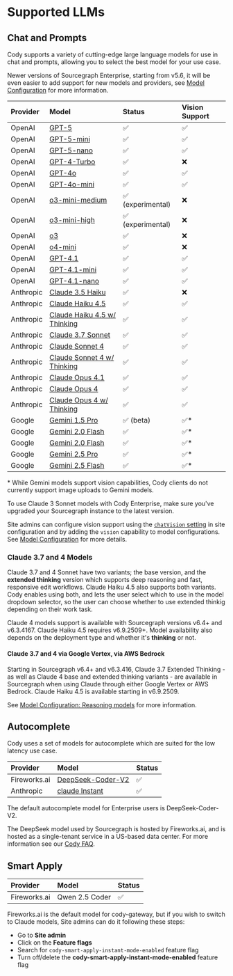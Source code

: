 # Supported LLMs

## Chat and Prompts

Cody supports a variety of cutting-edge large language models for use in chat and prompts, allowing you to select the best model for your use case.

<Callout type="note">Newer versions of Sourcegraph Enterprise, starting from v5.6, it will be even easier to add support for new models and providers, see [Model Configuration](/cody/enterprise/model-configuration) for more information.</Callout>

| **Provider** |                                                                   **Model**                                                                   |    **Status**    | **Vision Support** |
| :----------- | :-------------------------------------------------------------------------------------------------------------------------------------------- | :--------------- | :----------------- |
| OpenAI       | [GPT-5](https://platform.openai.com/docs/models/gpt-5)                                                                                        | ✅                | ✅                  |
| OpenAI       | [GPT-5-mini](https://platform.openai.com/docs/models/gpt-5-mini)                                                                              | ✅                | ✅                  |
| OpenAI       | [GPT-5-nano](https://platform.openai.com/docs/models/gpt-5-nano)                                                                              | ✅                | ✅                  |
| OpenAI       | [GPT-4-Turbo](https://platform.openai.com/docs/models/gpt-4-and-gpt-4-turbo#:~:text=TRAINING%20DATA-,gpt%2D4%2D0125%2Dpreview,-New%20GPT%2D4) | ✅                | ❌                  |
| OpenAI       | [GPT-4o](https://platform.openai.com/docs/models#gpt-4o)                                                                                      | ✅                | ✅                  |
| OpenAI       | [GPT-4o-mini](https://platform.openai.com/docs/models#gpt-4o-mini)                                                                            | ✅                | ✅                  |
| OpenAI       | [o3-mini-medium](https://openai.com/index/openai-o3-mini/)                                                                                    | ✅ (experimental) | ❌                  |
| OpenAI       | [o3-mini-high](https://openai.com/index/openai-o3-mini/)                                                                                      | ✅ (experimental) | ❌                  |
| OpenAI       | [o3](https://platform.openai.com/docs/models#o3)                                                                                              | ✅                | ❌                  |
| OpenAI       | [o4-mini](https://platform.openai.com/docs/models/o4-mini)                                                                                    | ✅                | ❌                  |
| OpenAI       | [GPT-4.1](https://platform.openai.com/docs/models/gpt-4.1)                                                                                    | ✅                | ✅                  |
| OpenAI       | [GPT-4.1-mini](https://platform.openai.com/docs/models/gpt-4o-mini)                                                                           | ✅                | ✅                  |
| OpenAI       | [GPT-4.1-nano](https://platform.openai.com/docs/models/gpt-4.1-nano)                                                                          | ✅                | ✅                  |
| Anthropic    | [Claude 3.5 Haiku](https://docs.anthropic.com/claude/docs/models-overview#model-comparison)                                                   | ✅                | ❌                  |
| Anthropic    | [Claude Haiku 4.5](https://docs.anthropic.com/en/docs/about-claude/models/overview)                                                           | ✅                | ✅                  |
| Anthropic    | [Claude Haiku 4.5 w/ Thinking](https://docs.anthropic.com/en/docs/about-claude/models/overview)                                               | ✅                | ✅                  |
| Anthropic    | [Claude 3.7 Sonnet](https://docs.anthropic.com/claude/docs/models-overview#model-comparison)                                                  | ✅                | ✅                  |
| Anthropic    | [Claude Sonnet 4](https://docs.anthropic.com/en/docs/about-claude/models/overview)                                                            | ✅                | ✅                  |
| Anthropic    | [Claude Sonnet 4 w/ Thinking](https://docs.anthropic.com/en/docs/about-claude/models/overview)                                                | ✅                | ✅                  |
| Anthropic    | [Claude Opus 4.1](https://docs.anthropic.com/en/docs/about-claude/models/overview)                                                            | ✅                | ✅                  |
| Anthropic    | [Claude Opus 4](https://docs.anthropic.com/en/docs/about-claude/models/overview)                                                              | ✅                | ✅                  |
| Anthropic    | [Claude Opus 4 w/ Thinking](https://docs.anthropic.com/en/docs/about-claude/models/overview)                                                  | ✅                | ✅                  |
| Google       | [Gemini 1.5 Pro](https://deepmind.google/technologies/gemini/pro/)                                                                            | ✅ (beta)         | ✅*                 |
| Google       | [Gemini 2.0 Flash](https://deepmind.google/technologies/gemini/flash/)                                                                        | ✅                | ✅*                 |
| Google       | [Gemini 2.0 Flash](https://deepmind.google/technologies/gemini/flash/)                                                                        | ✅                | ✅*                 |
| Google       | [Gemini 2.5 Pro](https://cloud.google.com/vertex-ai/generative-ai/docs/models/gemini/2-5-pro)                                                 | ✅                | ✅*                 |
| Google       | [Gemini 2.5 Flash](https://cloud.google.com/vertex-ai/generative-ai/docs/models/gemini/2-5-flash)                                             | ✅                | ✅*                 |

<Callout type="note">* While Gemini models support vision capabilities, Cody clients do not currently support image uploads to Gemini models.</Callout>

<Callout type="note">To use Claude 3 Sonnet models with Cody Enterprise, make sure you've upgraded your Sourcegraph instance to the latest version. </Callout>

<Callout type="note">Site admins can configure vision support using the [`chatVision` setting](/admin/config/site_config) in site configuration and by adding the `vision` capability to model configurations. See [Model Configuration](/cody/enterprise/model-configuration) for more details.</Callout>

### Claude 3.7 and 4 Models

Claude 3.7 and 4 Sonnet have two variants; the base version, and the **extended thinking** version which supports deep reasoning and fast, responsive edit workflows. Claude Haiku 4.5 also supports both variants. Cody enables using both, and lets the user select which to use in the model dropdown selector, so the user can choose whether to use extended thinkig depending on their work task.

<Callout type="note">Claude 4 models support is available with Sourcegraph versions v6.4+ and v6.3.4167. Claude Haiku 4.5 requires v6.9.2509+. Model availability also depends on the deployment type and whether it's **thinking** or not.</Callout>

#### Claude 3.7 and 4 via Google Vertex, via AWS Bedrock

Starting in Sourcegraph v6.4+ and v6.3.416, Claude 3.7 Extended Thinking - as well as Claude 4 base and extended thinking variants - are available in Sourcegraph when using Claude through either Google Vertex or AWS Bedrock. Claude Haiku 4.5 is available starting in v6.9.2509.

See [Model Configuration: Reasoning models](/cody/enterprise/model-configuration#reasoning-models) for more information.

## Autocomplete

Cody uses a set of models for autocomplete which are suited for the low latency use case.

| **Provider** |                                         **Model**                                         | **Status** |
| :----------- | :---------------------------------------------------------------------------------------- | :------------- |
| Fireworks.ai | [DeepSeek-Coder-V2](https://huggingface.co/deepseek-ai/DeepSeek-Coder-V2-Lite-Instruct)   | ✅              |
| Anthropic    | [claude Instant](https://docs.anthropic.com/claude/docs/models-overview#model-comparison) | ✅              |


<Callout type="note">The default autocomplete model for Enterprise users is DeepSeek-Coder-V2.</Callout>

<Callout type="note">The DeepSeek model used by Sourcegraph is hosted by Fireworks.ai, and is hosted as a single-tenant service in a US-based data center. For more information see our [Cody FAQ](https://sourcegraph.com/docs/cody/faq#is-any-of-my-data-sent-to-deepseek).</Callout>

## Smart Apply

| **Provider** |   **Model**    | **Status** |
| :----------- | :------------- | :--------- |
| Fireworks.ai | Qwen 2.5 Coder | ✅          |

Fireworks.ai is the default model for cody-gateway, but if you wish to switch to Claude models, Site admins can do it following these steps:

- Go to **Site admin**
- Click on the **Feature flags**
- Search for `cody-smart-apply-instant-mode-enabled` feature flag
- Turn off/delete the **cody-smart-apply-instant-mode-enabled** feature flag
